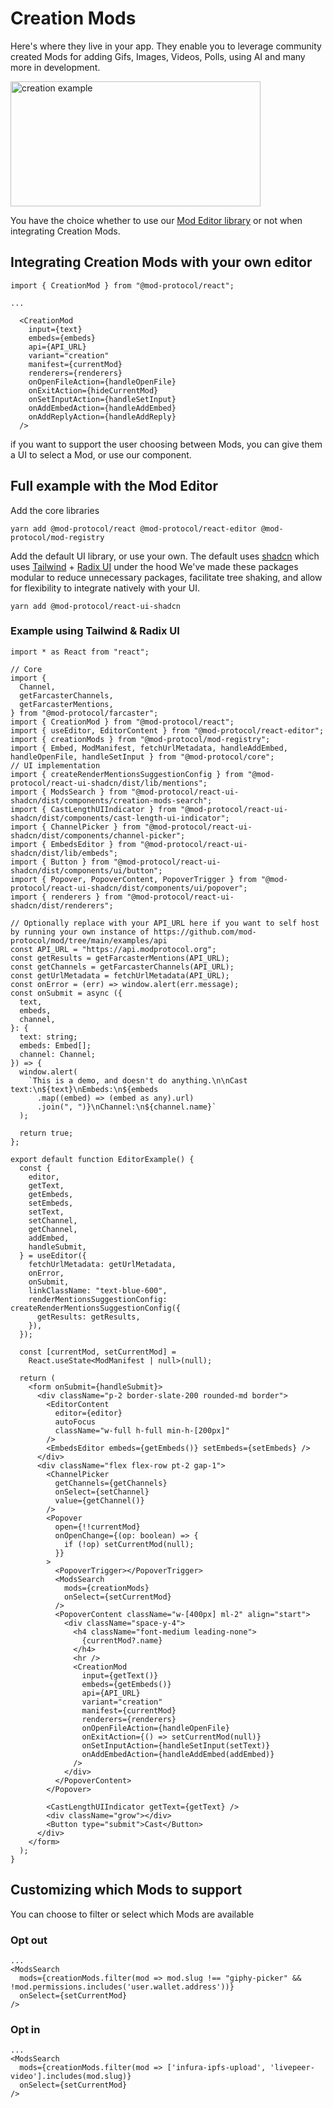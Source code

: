 
# Creation Mods

Here's where they live in your app. They enable you to leverage community created Mods for adding Gifs, Images, Videos, Polls, using AI and many more in development.

<Image src="/creation.png" alt="creation example" width="400" height="200" />

You have the choice whether to use our [Mod Editor library](../mod-editor.mdx) or not when integrating Creation Mods.

## Integrating Creation Mods with your own editor

```tsx
import { CreationMod } from "@mod-protocol/react";

...

  <CreationMod
    input={text}
    embeds={embeds}
    api={API_URL}
    variant="creation"
    manifest={currentMod}
    renderers={renderers}
    onOpenFileAction={handleOpenFile}
    onExitAction={hideCurrentMod}
    onSetInputAction={handleSetInput}
    onAddEmbedAction={handleAddEmbed}
    onAddReplyAction={handleAddReply}
  />
```

if you want to support the user choosing between Mods, you can give them a UI to select a Mod, or use our component.

## Full example with the Mod Editor

Add the core libraries

`yarn add @mod-protocol/react @mod-protocol/react-editor @mod-protocol/mod-registry`

Add the default UI library, or use your own. The default uses [shadcn](https://ui.shadcn.com/) which uses [Tailwind](https://tailwindcss.com/) + [Radix UI](https://www.radix-ui.com/) under the hood
We've made these packages modular to reduce unnecessary packages, facilitate tree shaking, and allow for flexibility to integrate natively with your UI.

`yarn add @mod-protocol/react-ui-shadcn`

### Example using Tailwind & Radix UI

```tsx
import * as React from "react";

// Core
import {
  Channel,
  getFarcasterChannels,
  getFarcasterMentions,
} from "@mod-protocol/farcaster";
import { CreationMod } from "@mod-protocol/react";
import { useEditor, EditorContent } from "@mod-protocol/react-editor";
import { creationMods } from "@mod-protocol/mod-registry";
import { Embed, ModManifest, fetchUrlMetadata, handleAddEmbed, handleOpenFile, handleSetInput } from "@mod-protocol/core";
// UI implementation
import { createRenderMentionsSuggestionConfig } from "@mod-protocol/react-ui-shadcn/dist/lib/mentions";
import { ModsSearch } from "@mod-protocol/react-ui-shadcn/dist/components/creation-mods-search";
import { CastLengthUIIndicator } from "@mod-protocol/react-ui-shadcn/dist/components/cast-length-ui-indicator";
import { ChannelPicker } from "@mod-protocol/react-ui-shadcn/dist/components/channel-picker";
import { EmbedsEditor } from "@mod-protocol/react-ui-shadcn/dist/lib/embeds";
import { Button } from "@mod-protocol/react-ui-shadcn/dist/components/ui/button";
import { Popover, PopoverContent, PopoverTrigger } from "@mod-protocol/react-ui-shadcn/dist/components/ui/popover";
import { renderers } from "@mod-protocol/react-ui-shadcn/dist/renderers";

// Optionally replace with your API_URL here if you want to self host by running your own instance of https://github.com/mod-protocol/mod/tree/main/examples/api
const API_URL = "https://api.modprotocol.org";
const getResults = getFarcasterMentions(API_URL);
const getChannels = getFarcasterChannels(API_URL);
const getUrlMetadata = fetchUrlMetadata(API_URL);
const onError = (err) => window.alert(err.message);
const onSubmit = async ({
  text,
  embeds,
  channel,
}: {
  text: string;
  embeds: Embed[];
  channel: Channel;
}) => {
  window.alert(
    `This is a demo, and doesn't do anything.\n\nCast text:\n${text}\nEmbeds:\n${embeds
      .map((embed) => (embed as any).url)
      .join(", ")}\nChannel:\n${channel.name}`
  );

  return true;
};

export default function EditorExample() {
  const {
    editor,
    getText,
    getEmbeds,
    setEmbeds,
    setText,
    setChannel,
    getChannel,
    addEmbed,
    handleSubmit,
  } = useEditor({
    fetchUrlMetadata: getUrlMetadata,
    onError,
    onSubmit,
    linkClassName: "text-blue-600",
    renderMentionsSuggestionConfig: createRenderMentionsSuggestionConfig({
      getResults: getResults,
    }),
  });

  const [currentMod, setCurrentMod] =
    React.useState<ModManifest | null>(null);

  return (
    <form onSubmit={handleSubmit}>
      <div className="p-2 border-slate-200 rounded-md border">
        <EditorContent
          editor={editor}
          autoFocus
          className="w-full h-full min-h-[200px]"
        />
        <EmbedsEditor embeds={getEmbeds()} setEmbeds={setEmbeds} />
      </div>
      <div className="flex flex-row pt-2 gap-1">
        <ChannelPicker
          getChannels={getChannels}
          onSelect={setChannel}
          value={getChannel()}
        />
        <Popover
          open={!!currentMod}
          onOpenChange={(op: boolean) => {
            if (!op) setCurrentMod(null);
          }}
        >
          <PopoverTrigger></PopoverTrigger>
          <ModsSearch
            mods={creationMods}
            onSelect={setCurrentMod}
          />
          <PopoverContent className="w-[400px] ml-2" align="start">
            <div className="space-y-4">
              <h4 className="font-medium leading-none">
                {currentMod?.name}
              </h4>
              <hr />
              <CreationMod
                input={getText()}
                embeds={getEmbeds()}
                api={API_URL}
                variant="creation"
                manifest={currentMod}
                renderers={renderers}
                onOpenFileAction={handleOpenFile}
                onExitAction={() => setCurrentMod(null)}
                onSetInputAction={handleSetInput(setText)}
                onAddEmbedAction={handleAddEmbed(addEmbed)}
              />
            </div>
          </PopoverContent>
        </Popover>

        <CastLengthUIIndicator getText={getText} />
        <div className="grow"></div>
        <Button type="submit">Cast</Button>
      </div>
    </form>
  );
}
```

## Customizing which Mods to support

You can choose to filter or select which Mods are available

### Opt out

```tsx
...
<ModsSearch
  mods={creationMods.filter(mod => mod.slug !== "giphy-picker" && !mod.permissions.includes('user.wallet.address'))}
  onSelect={setCurrentMod}
/>
```

### Opt in

```tsx
...
<ModsSearch
  mods={creationMods.filter(mod => ['infura-ipfs-upload', 'livepeer-video'].includes(mod.slug)}
  onSelect={setCurrentMod}
/>
```